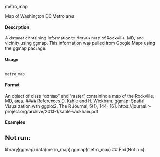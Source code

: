
metro_map 

Map of Washington DC Metro area

#### Description
A dataset containing information to draw a map of Rockville, MD, and vicinity using ggmap. 
This information was pulled from Google Maps using the ggmap package.

#### Usage
<pre><code>
metro_map
</code></pre>

#### Format
An object of class "ggmap" and "raster" containing a map of the Rockville, MD, area.
#### References
D. Kahle and H. Wickham. ggmap: Spatial Visualization with ggplot2. The R Journal, 5(1), 144-
161. https://journal.r-project.org/archive/2013-1/kahle-wickham.pdf

#### Examples
## Not run:
library(ggmap)
data(metro_map)
ggmap(metro_map)
## End(Not run)
